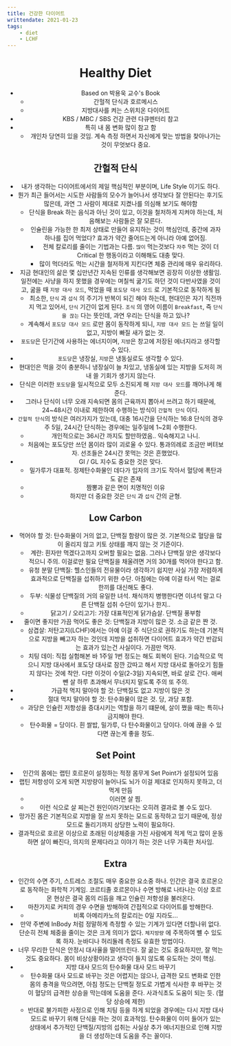```yaml
---
title: 건강한 다이어트
writtendate: 2021-01-23
tags:
    - diet
    - LCHF
---
```



<Header />

# Healthy Diet
- Based on 박용욱 교수's Book
  - 간헐적 단식과 호르메시스
  - 지방대사를 켜는 스위치온 다이어트
- KBS / MBC / SBS 건강 관련 다큐멘터리 참고
- 특히 내 몸 변화 많이 참고 함
  - 개인차 당연히 있을 것임. 계속 측정 하면서 자신에게 맞는 방법을 찾아나가는 것이 무엇보다 중요.

## 간헐적 단식
- 내가 생각하는 다이어트에서의 제일 핵심적인 부분이며, Life Style 이기도 하다.
- 뭔가 최근 들어서는 시도한 사람들의 모수가 늘어나서 생각보다 잘 안된다는 후기도 많은데, 과연 그 사람이 제대로 지켰나를 의심해 보기도 해야함
  - 단식을 Break 하는 음식과 아닌 것이 있고, 이것을 철저하게 지켜야 하는데, 처음해보는 사람들은 잘 모른다.
  - 인슐린을 가능한 한 최저 상태로 만들어 유지하는 것이 핵심인데, 중간에 과자 하나를 집어 먹었다? 효과가 약간 줄어드는게 아니라 아예 없어짐.
    - 전체 칼로리를 줄이는 기법과는 다름. `많이` 먹는것보다 `자주` 먹는 것이 더 Critical 한 행동이라고 이해해도 대충 맞다.
    - 많이 먹더라도 먹는 시간을 철저하게 지킨다면 체중 관리에 매우 유리하다.
- 지금 현대인의 삶은 몇 십만년간 지속된 인류를 생각해보면 굉장히 이상한 생활임. 일전에는 사냥을 하지 못했을 경우에는 며칠씩 굶기도 하던 것이 다반사였을 것이고, 굶을 때 `지방 대사 모드`, 먹었을 때 `포도당 대사 모드` 로 기본적으로 동작하게 됨
  - 최소한, `단식` 과 `섭식` 의 주기가 반복이 되긴 해야 하는데, 현대인은 자기 직전까지 먹고 있어서, `단식` 기간이 없게 된다. `조식` 의 영어 이름이 `Breakfast`, 즉 `단식을 끊는` 다는 뜻인데, 과연 우리는 단식을 하고 있나?
  - 계속해서 `포도당 대사 모드` 로만 몸이 동작하게 되니, `지방 대사 모드` 는 쓰일 일이 없고, 지방이 빠질 새가 없는 것.
- `포도당`은 단기간에 사용하는 에너지이며, `지방`은 창고에 저장된 에너지라고 생각할 수 있다.
- `포도당`은 냉장실, `지방`은 냉동실로도 생각할 수 있다.
- 현대인은 먹을 것이 충분하니 냉장실이 늘 차있고, 냉동실에 있는 지방을 도저히 꺼내 쓸 기회가 생기지 않는다.
- 단식은 이러한 `포도당`을 일시적으로 모두 소진되게 해 `지방 대사 모드`를 깨어나게 해준다.
- 그러나 단식이 너무 오래 지속되면 몸의 근육까지 뽑아서 쓰려고 하기 때문에, 24~48시간 이내로 제한하여 수행하는 방식이 `간헐적 단식` 이다.
- `간헐적 단식`의 방식은 여러가지가 있는데, 대충 16시간을 단식하는 16:8 단식의 경우 주 5일, 24시간 단식하는 경우에는 일주일에 1~2회 수행한다.
  - 개인적으로는 36시간 까지도 할만하였음.. 익숙해지고 나니.
  - 처음에는 포도당만 쓰던 몸이라 많이 괴로울 수 있다. 통과의례로 조금만 버텨보자. 선조들은 24시간 못먹는 것은 흔했었다.
- GI / GL 지수도 중요한 것은 맞다.
  - 밀가루가 대표적. 정제탄수화물인 데다가 입자의 크기도 작아서 혈당에 폭탄과도 같은 존재
  - 짬뽕과 같은 면이 치명적인 이유
  - 하지만 더 중요한 것은 `단식` 과 `섭식` 간의 균형.

## Low Carbon
- 먹어야 할 것: 탄수화물이 거의 없고, 단백질 함량이 많은 것. 기본적으로 혈당을 많이 올리지 않고 키토 상태를 깨지 않는 것 기준이다.
  - 계란: 흰자만 먹겠다고까지 오버할 필요는 없음. 그러나 단백질 양은 생각보다 적으니 주의. 이걸로만 필요 단백질을 채울려면 거의 30개를 먹어야 한다고 함.
  - 유청 분말 단백질: 헬스인들의 전유물이라 생각하기 쉽지만 사실 가장 저렴하게 효과적으로 단백질을 섭취하기 위한 수단. 아침에는 아예 이걸 타서 먹는 걸로 한끼를 대신해도 좋다.
  - 두부: 식물성 단백질의 거의 유일한 녀석. 채식까지 병행한다면 이녀석 말고 다른 단백질 섭취 수단이 있기나 한지..
  - 닭고기 / 오리고기: 가장 대표적인게 닭가슴살. 단백질 풍부함
- 줄이면 좋지만 가끔 먹어도 좋은 것: 단백질과 지방이 많은 것. 소금 같은 짠 것.
  - 삼겹살: 저탄고지(LCHF)에서는 아예 이걸 주 식단으로 권하기도 하는데 기본적으로 지방을 빼고자 하는 것인데 지방을 섭취하면 다이어트 효과가 약간 반감되는 효과가 있는건 사실이다. 가끔만 먹자.
  - 치팅 데이: 직접 실험해본 바 1주일 1번 정도는 해도 회복이 된다. 기습적으로 먹으니 지방 대사에서 포도당 대사로 잠깐 갔따고 해서 지방 대사로 돌아오기 힘들지 않다는 것에 착안. 다만 이것이 수일(2-3일) 지속되면, 바로 살로 간다. 애써 뺀 살 하루 초과해서 무너지지 말도록 주의 또 주의.
- 가급적 먹지 말아야 할 것: 단백질도 없고 지방이 많은 것
- 절대 먹지 말아야 할 것: 탄수화물이 많은 것. 당, 과당 포함.
  - 과당은 인슐린 저항성을 증대시키는 역할을 하기 떄문에, 살이 쪘을 때는 특히나 금지해야 한다.
  - 탄수화물 = 당이다. 흰 쌀밥, 밀가루, 다 탄수화물이고 당이다. 아예 끊을 수 있다면 끊는게 좋을 정도.

## Set Point
- 인간의 몸에는 랩틴 호르몬이 설정하는 적정 몸무게 Set Point가 설정되어 있음
- 랩틴 저항성이 오게 되면 지방량이 늘어나도 뇌가 이걸 제대로 인지하지 못하고, 더 먹게 만듬
  - 이러면 살 찜.
  - 이런 식으로 살 찌는건 원인이라기보다는 오히려 결과로 볼 수도 있다.
- 망가진 몸은 기본적으로 지방을 잘 쓰지 못하는 모드로 동작하고 있기 때문에, 정상 모드로 돌리기까지 상당한 노력이 필요하다.
- 결과적으로 호르몬 이상으로 초래된 이상체중을 가진 사람에게 적게 먹고 많이 운동하면 살이 빠진다, 의지의 문제다라고 이야기 하는 것은 너무 가혹한 처사임.

## Extra
- 인간의 수면 주기, 스트레스 조절도 매우 중요한 요소중 하나. 인간은 결국 호르몬으로 동작하는 화학적 기계임. 코르티졸 호르몬이나 수면 방해로 나타나는 이상 호르몬 현상은 결국 몸의 리듬을 깨고 인슐린 저항성을 불러온다.
- 마찬가지로 커피의 경우 수면을 방해하여 간접적으로 다이어트를 방해한다.
  - 비록 아메리카노의 칼로리는 0일 지라도...
- 만약 주변에 InBody 처럼 정말하게 측정할 수 있는 기계가 있다면 더할나위 없다. 단순히 전체 체중을 줄이는 것은 크게 의미가 없다. `체지방량` 에 주목하여 뺼 수 있도록 하자. 눈바디나 허리둘레 측정도 유효한 방법이다.
- 너무 무리한 단식은 안정시 대사율을 떨어뜨린다. 잘 굶는 것도 중요하지만, 잘 먹는 것도 중요하다. 몸이 비상상황이라고 생각이 들지 않도록 유도하는 것이 핵심.
- 지방 대사 모드의 탄수화물 대사 모드 바꾸기
  - 탄수화물 대사 모드로 바꾸는 것은 어렵지는 않으나, 급격한 모드 변화로 인한 몸의 충격을 막으려면, 아침 정도는 단백질 정도로 가볍게 식사한 후 바꾸는 것이 혈당의 급격한 상승을 막는데에 도움을 준다. 사과식초도 도움이 되는 듯. (혈당 상승에 제한)
  - 반대로 불가피한 사정으로 인해 치팅 등을 하게 되었을 경우에는 다시 지방 대사 모드로 바꾸기 위해 단식을 하는 것이 효과적임. 탄수화물이 이미 들어가 있는 상태에서 추가적인 단백질/지방의 섭취는 사실상 추가 에너지원으로 인해 지방을 더 생성하는데 도움을 주는 꼴이다.

<TagList />
<Comment />
